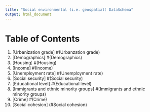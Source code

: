 ```yaml
---
title: "Social environmental (i.e. geospatial) DataSchema"
output: html_document
---
```

# Table of Contents
1. [Urbanization grade] #(Urbanzation grade)  
2. [Demographics] #(Demographics)  
3. [Housing] #(Housing)  
4. [Income] #(Income)  
5. [Unemployment rate] #(Unemployment rate)  
6. [Social security] #(Social security)  
7. [Educational level] #(Educational level)  
8. [Immigrants and ethnic minority groups] #(Immigrants and ethnic minority groups)  
9. [Crime] #(Crime)  
10. [Social cohesion] (#Social cohesion)  
